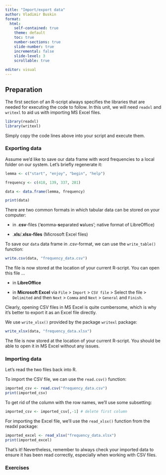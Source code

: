 ```yaml
---
title: "Import/export data"
author: Vladimir Buskin
format:
  html:
    self-contained: true
    theme: default
    toc: true
    number-sections: true
    slide-number: true
    incremental: false
    slide-level: 3
    scrollable: true
    
editor: visual
---
```


## Preparation

The first section of an R-script always specifies the libraries that are
needed for executing the code to follow. In this unit, we will need
`readxl` and `writexl` to aid us with importing MS Excel files.

```r
library(readxl)
library(writexl)
```

Simply copy the code lines above into your script and execute them.

### Exporting data

Assume we'd like to save our data frame with word frequencies to a local
folder on our system. Let's briefly regenerate it:

```r
lemma <- c("start", "enjoy", "begin", "help")

frequency <- c(418, 139, 337, 281)

data <- data.frame(lemma, frequency)

print(data)
```

There are two common formats in which tabular data can be stored on your
computer:

-   in .**csv**-files ('**c**omma-**s**eparated **v**alues'; native
    format of LibreOffice)

-   .**xls**/.**xlsx-files** (Microsoft Excel files)

::: {.callout-note collapse="true" title="Export to CSV"}
To save our `data` data frame in .csv-format, we can use the
`write_table()` function:

```r
write.csv(data, "frequency_data.csv")
```

The file is now stored at the location of your current R-script. You can
open this file ...

-   in **LibreOffice**

-   in **Microsoft Excel** via `File` \> `Import` \> `CSV file` \>
    Select the file \> `Delimited` and then `Next` \> `Comma` and `Next`
    \> `General` and `Finish`.

Clearly, opening CSV files in MS Excel is quite cumbersome, which is why
it's better to export it as an Excel file directly.
:::

::: {.callout-note collapse="true" title="Export to Excel"}
We use `write_xlsx()` provided by the package `writexl` package:

```r
write_xlsx(data, "frequency_data.xlsx")
```

The file is now stored at the location of your current R-script. You
should be able to open it in MS Excel without any issues.
:::

### Importing data

Let's read the two files back into R.

::: {.callout-note collapse="true" title="Import from CSV"}
To import the CSV file, we can use the `read.csv()` function:

```r
imported_csv <- read.csv("frequency_data.csv")
print(imported_csv)
```

To get rid of the column with the row names, we'll use some subsetting:

```r
imported_csv <- imported_csv[,-1] # delete first column
```
:::

::: {.callout-note collapse="true" title="Import from Excel"}
For importing the Excel file, we'll use the `read_xlsx()` function from
the readxl package:

```r
imported_excel <- read_xlsx("frequency_data.xlsx")
print(imported_excel)
```
:::

That's it! Nevertheless, remember to always check your imported data to
ensure it has been read correctly, especially when working with CSV
files.

### Exercises
